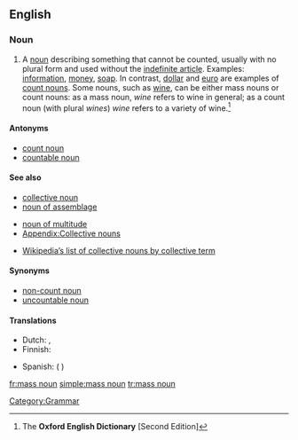 ==English==

{{rfc|<s>Copyright violation?</s> Definition needs trimming}}
{{wikipedia}}

===Noun===
{{en-noun|sg=[[mass]] [[noun]]}}

# A [[noun]] describing something that cannot be counted, usually with no plural form and used without the [[indefinite article]]. Examples: [[information]], [[money]], [[soap]].  In contrast, [[dollar]] and [[euro]] are examples of [[count noun]]s. Some nouns, such as [[wine]], can be either mass nouns or count nouns: as a mass noun, ''wine'' refers to wine in general; as a count noun (with plural ''wines'') ''wine'' refers to a variety of wine.<ref name="OED-def">The '''Oxford English Dictionary''' [Second Edition]</ref>

====Antonyms====
* [[count noun]]
* [[countable noun]]

====See also====
{{rel-top3|See also}}
* [[collective noun]]
* [[noun of assemblage]]
{{rel-mid3}}
* [[noun of multitude]]
* [[Appendix:Collective nouns]]
{{rel-mid3}}
* [[w:List of collective nouns by collective term|Wikipedia’s list of collective nouns by collective term]]
{{rel-bottom}}

====Synonyms====
* [[non-count noun]]
* [[uncountable noun]]

====Translations====
{{trans-top|noun describing something that cannot be counted}}
* Dutch: {{t|nl|niet-telbaar zelfstandig naamwoord|n}}, {{t|nl|niet-telbaar substantief|n}}
* Finnish: {{t|fi|ainesana}}
{{trans-mid}}
* Spanish: {{t|es|nombre incontable|m}} ({{t+|es|de}} {{t+|es|sustancia}})
{{trans-bottom}}

[[Category:Grammar]]

[[fr:mass noun]]
[[simple:mass noun]]
[[tr:mass noun]]